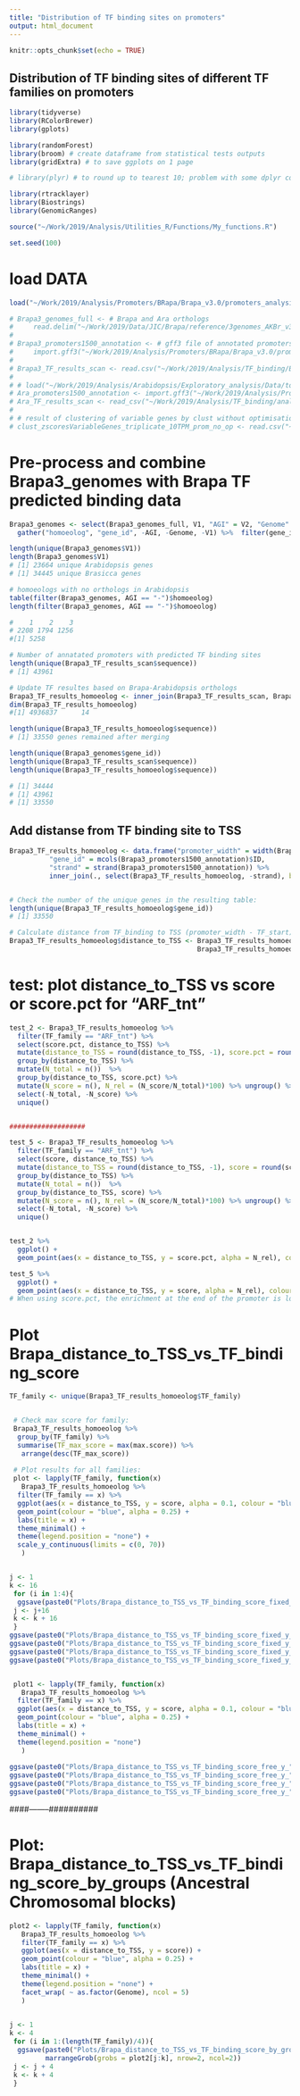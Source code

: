 ```yaml
---
title: "Distribution of TF binding sites on promoters"
output: html_document
---
```


```r
knitr::opts_chunk$set(echo = TRUE)
```

## Distribution of TF binding sites of different TF families on promoters

```r
library(tidyverse)
library(RColorBrewer)
library(gplots)

library(randomForest)
library(broom) # create dataframe from statistical tests outputs
library(gridExtra) # to save ggplots on 1 page

# library(plyr) # to round up to tearest 10; problem with some dplyr comands

library(rtracklayer)
library(Biostrings)
library(GenomicRanges)

source("~/Work/2019/Analysis/Utilities_R/Functions/My_functions.R")

set.seed(100)
```

# load DATA

```r
load("~/Work/2019/Analysis/Promoters/BRapa/Brapa_v3.0/promoters_analysis/data/data_to_load/Brapa_promoters_analysis_to_load.RData")

# Brapa3_genomes_full <- # Brapa and Ara orthologs
#     read.delim("~/Work/2019/Data/JIC/Brapa/reference/3genomes_AKBr_v3_1810.txt", header=FALSE, stringsAsFactors=FALSE)
#  
# Brapa3_promoters1500_annotation <- # gff3 file of annotated promoters
#     import.gff3("~/Work/2019/Analysis/Promoters/BRapa/Brapa_v3.0/promoters/Brapa_3.0_promoters_1500.gff3")
# 
# Brapa3_TF_results_scan <- read.csv("~/Work/2019/Analysis/TF_binding/Brapa_TF/Brapa_3/analysed_data/TF_scan_results_Brapa3_promoters1500_TF_family.csv")
# 
# # load("~/Work/2019/Analysis/Arabidopsis/Exploratory_analysis/Data/to_load/TF_binding_sites_distribution.RData")
# Ara_promoters1500_annotation <- import.gff3("~/Work/2019/Analysis/Promoters/promoters_1500.gff3")
# Ara_TF_results_scan <- read_csv("~/Work/2019/Analysis/TF_binding/analysed_data/TF_scan_results_promoters1500_TF_family_v1.csv" )
# 
# # result of clustering of variable genes by clust without optimisation
# clust_zscoresVariableGenes_triplicate_10TPM_prom_no_op <- read.csv("~/Work/2019/Analysis/Arabidopsis/Expression/Clust_phyton/updated_promoter/clust_output_expression/clust_zscoresVariableGenes_triplicate_10TPM_prom_no_op.csv", stringsAsFactors=FALSE)

```

# Pre-process and combine Brapa3_genomes with Brapa TF predicted binding data
```r
Brapa3_genomes <- select(Brapa3_genomes_full, V1, "AGI" = V2, "Genome" = V4, "1" = V5, "2" = V6, "3" = V7) %>% 
  gather("homoeolog", "gene_id", -AGI, -Genome, -V1) %>%  filter(gene_id != "-")

length(unique(Brapa3_genomes$V1)) 
length(Brapa3_genomes$V1)
# [1] 23664 unique Arabidopsis genes
# [1] 34445 unique Brasicca genes

# homoeologs with no orthologs in Arabidopsis 
table(filter(Brapa3_genomes, AGI == "-")$homoeolog)
length(filter(Brapa3_genomes, AGI == "-")$homoeolog)

#    1    2    3 
# 2208 1794 1256 
#[1] 5258

# Number of annatated promoters with predicted TF binding sites
length(unique(Brapa3_TF_results_scan$sequence))
# [1] 43961

# Update TF resultes based on Brapa-Arabidopsis orthologs
Brapa3_TF_results_homoeolog <- inner_join(Brapa3_TF_results_scan, Brapa3_genomes, by = c("sequence" = "gene_id"))
dim(Brapa3_TF_results_homoeolog)
#[1] 4936837      14

length(unique(Brapa3_TF_results_homoeolog$sequence))
# [1] 33550 genes remained after merging

length(unique(Brapa3_genomes$gene_id))
length(unique(Brapa3_TF_results_scan$sequence))
length(unique(Brapa3_TF_results_homoeolog$sequence))

# [1] 34444
# [1] 43961
# [1] 33550
```

## Add distanse from TF binding site to TSS
```r
Brapa3_TF_results_homoeolog <- data.frame("promoter_width" = width(Brapa3_promoters1500_annotation),
          "gene_id" = mcols(Brapa3_promoters1500_annotation)$ID, 
          "strand" = strand(Brapa3_promoters1500_annotation)) %>% 
          inner_join(., select(Brapa3_TF_results_homoeolog, -strand), by = c("gene_id" = "sequence"))


# Check the number of the unique genes in the resulting table: 
length(unique(Brapa3_TF_results_homoeolog$gene_id))
# [1] 33550

# Calculate distance from TF_binding to TSS (promoter_width - TF_start)
Brapa3_TF_results_homoeolog$distance_to_TSS <- Brapa3_TF_results_homoeolog$promoter_width -
                                               Brapa3_TF_results_homoeolog$start + 1
```

# test: plot distance_to_TSS vs score or score.pct for "ARF_tnt" 
```r
test_2 <- Brapa3_TF_results_homoeolog %>% 
  filter(TF_family == "ARF_tnt") %>% 
  select(score.pct, distance_to_TSS) %>% 
  mutate(distance_to_TSS = round(distance_to_TSS, -1), score.pct = round(score.pct)) %>% 
  group_by(distance_to_TSS) %>% 
  mutate(N_total = n())  %>% 
  group_by(distance_to_TSS, score.pct) %>% 
  mutate(N_score = n(), N_rel = (N_score/N_total)*100) %>% ungroup() %>% 
  select(-N_total, -N_score) %>% 
  unique() 


###################

test_5 <- Brapa3_TF_results_homoeolog %>% 
  filter(TF_family == "ARF_tnt") %>% 
  select(score, distance_to_TSS) %>% 
  mutate(distance_to_TSS = round(distance_to_TSS, -1), score = round(score)) %>% 
  group_by(distance_to_TSS) %>% 
  mutate(N_total = n())  %>% 
  group_by(distance_to_TSS, score) %>% 
  mutate(N_score = n(), N_rel = (N_score/N_total)*100) %>% ungroup() %>% 
  select(-N_total, -N_score) %>% 
  unique() 


test_2 %>% 
  ggplot() +
  geom_point(aes(x = distance_to_TSS, y = score.pct, alpha = N_rel), colour = "blue")

test_5 %>% 
  ggplot() +
  geom_point(aes(x = distance_to_TSS, y = score, alpha = N_rel), colour = "blue")
# When using score.pct, the enrichment at the end of the promoter is lost. Why?
```

# Plot Brapa_distance_to_TSS_vs_TF_binding_score
```r
TF_family <- unique(Brapa3_TF_results_homoeolog$TF_family)


 # Check max score for family:   
 Brapa3_TF_results_homoeolog %>% 
  group_by(TF_family) %>% 
  summarise(TF_max_score = max(max.score)) %>% 
   arrange(desc(TF_max_score))
 
 # Plot results for all families:
 plot <- lapply(TF_family, function(x)
   Brapa3_TF_results_homoeolog %>% 
  filter(TF_family == x) %>% 
  ggplot(aes(x = distance_to_TSS, y = score, alpha = 0.1, colour = "blue")) +
  geom_point(colour = "blue", alpha = 0.25) +
  labs(title = x) + 
  theme_minimal() +
  theme(legend.position = "none") +
  scale_y_continuous(limits = c(0, 70))
   ) 


j <- 1
k <- 16
 for (i in 1:4){
  ggsave(paste0("Plots/Brapa_distance_to_TSS_vs_TF_binding_score_fixed_y_", i, ".jpeg"), marrangeGrob(grobs = plot[j:k], nrow=4, ncol=4))
 j <- j+16
 k <- k + 16
 }
ggsave(paste0("Plots/Brapa_distance_to_TSS_vs_TF_binding_score_fixed_y_", 1, ".jpg"), marrangeGrob(grobs = plot[1:16], nrow=4, ncol=4))
ggsave(paste0("Plots/Brapa_distance_to_TSS_vs_TF_binding_score_fixed_y_", 2, ".jpg"), marrangeGrob(grobs = plot[17:32], nrow=4, ncol=4))
ggsave(paste0("Plots/Brapa_distance_to_TSS_vs_TF_binding_score_fixed_y_", 3, ".jpg"), marrangeGrob(grobs = plot[33:48], nrow=4, ncol=4))
ggsave(paste0("Plots/Brapa_distance_to_TSS_vs_TF_binding_score_fixed_y_", 4, ".jpg"), marrangeGrob(grobs = plot[49:56], nrow=4, ncol=4))


 plot1 <- lapply(TF_family, function(x)
   Brapa3_TF_results_homoeolog %>% 
  filter(TF_family == x) %>% 
  ggplot(aes(x = distance_to_TSS, y = score, alpha = 0.1, colour = "blue")) +
  geom_point(colour = "blue", alpha = 0.25) +
  labs(title = x) + 
  theme_minimal() +
  theme(legend.position = "none")
   ) 
 
ggsave(paste0("Plots/Brapa_distance_to_TSS_vs_TF_binding_score_free_y_", 1, ".jpg"), marrangeGrob(grobs = plot1[1:16], nrow=4, ncol=4))
ggsave(paste0("Plots/Brapa_distance_to_TSS_vs_TF_binding_score_free_y_", 2, ".jpg"), marrangeGrob(grobs = plot1[17:32], nrow=4, ncol=4))
ggsave(paste0("Plots/Brapa_distance_to_TSS_vs_TF_binding_score_free_y_", 3, ".jpg"), marrangeGrob(grobs = plot1[33:48], nrow=4, ncol=4))
ggsave(paste0("Plots/Brapa_distance_to_TSS_vs_TF_binding_score_free_y_", 4, ".jpg"), marrangeGrob(grobs = plot1[49:56], nrow=4, ncol=4))
```


####--------##########

# Plot: Brapa_distance_to_TSS_vs_TF_binding_score_by_groups (Ancestral Chromosomal blocks)
```r
plot2 <- lapply(TF_family, function(x)
   Brapa3_TF_results_homoeolog %>%
   filter(TF_family == x) %>%
   ggplot(aes(x = distance_to_TSS, y = score)) +
   geom_point(colour = "blue", alpha = 0.25) +
   labs(title = x) +
   theme_minimal() +
   theme(legend.position = "none") +
   facet_wrap( ~ as.factor(Genome), ncol = 5) 
   ) 
 

j <- 1
k <- 4
 for (i in 1:(length(TF_family)/4)){
  ggsave(paste0("Plots/Brapa_distance_to_TSS_vs_TF_binding_score_by_groups/Brapa_distance_to_TSS_vs_TF_binding_score_by_groups", i, ".jpg"),
         marrangeGrob(grobs = plot2[j:k], nrow=2, ncol=2))
 j <- j + 4
 k <- k + 4
 }
```


